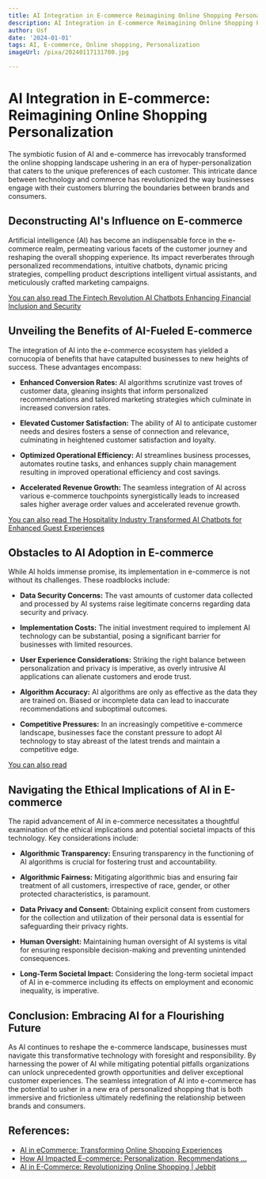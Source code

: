 ```yaml
---
title: AI Integration in E-commerce Reimagining Online Shopping Personalization
description: AI Integration in E-commerce Reimagining Online Shopping Personalization
author: Usf
date: '2024-01-01'
tags: AI, E-commerce, Online shopping, Personalization
imageUrl: /pixa/20240117131700.jpg

---
```

# AI Integration in E-commerce:  Reimagining Online Shopping Personalization

The symbiotic fusion of AI and e-commerce has irrevocably transformed the online shopping landscape ushering in  an era of hyper-personalization that caters to the unique preferences of each customer.  This intricate dance between technology and commerce has revolutionized the way businesses engage with their customers blurring the boundaries  between  brands and consumers.

## Deconstructing AI's Influence on E-commerce

Artificial intelligence (AI) has  become  an indispensable force in the e-commerce realm, permeating various facets of the customer journey and reshaping the overall shopping experience. Its impact reverberates  through personalized recommendations, intuitive chatbots, dynamic  pricing  strategies, compelling product descriptions intelligent virtual assistants, and meticulously crafted marketing campaigns.

[You can also read The Fintech Revolution AI Chatbots Enhancing Financial Inclusion and Security](The%20Fintech%20Revolution%20AI%20Chatbots%20Enhancing%20Financial%20Inclusion%20and%20Security)


##  Unveiling the Benefits of AI-Fueled E-commerce

The  integration of AI into the e-commerce ecosystem has yielded a cornucopia of benefits that have catapulted businesses to new heights of success. These advantages encompass:

- **Enhanced Conversion Rates:** AI algorithms scrutinize vast troves of customer  data, gleaning insights that inform personalized recommendations and tailored marketing strategies which culminate in increased conversion rates.

- **Elevated  Customer Satisfaction:** The ability of AI to anticipate customer  needs and desires fosters a  sense of connection  and  relevance, culminating in  heightened customer satisfaction and  loyalty.

-  **Optimized Operational Efficiency:** AI streamlines business processes, automates routine tasks,  and enhances supply chain management resulting in improved operational efficiency and cost savings.

- **Accelerated Revenue Growth:** The seamless integration of AI across various e-commerce  touchpoints synergistically leads to increased sales higher average order values and accelerated revenue growth.

[You can also  read The Hospitality Industry Transformed AI Chatbots for Enhanced  Guest Experiences](The%20Hospitality%20Industry%20Transformed%20AI%20Chatbots%20for%20Enhanced%20Guest%20Experiences)


## Obstacles to  AI Adoption in  E-commerce

While  AI holds immense promise,  its implementation in e-commerce  is not without its challenges. These roadblocks include:

- **Data Security Concerns:** The vast amounts of customer data collected and processed by AI systems raise legitimate  concerns regarding data security and privacy.

- **Implementation Costs:** The initial investment required to implement AI technology can be substantial, posing a significant barrier for businesses with limited resources.

- **User Experience Considerations:**  Striking the right balance between personalization and privacy  is imperative, as overly intrusive AI applications can alienate customers and erode  trust.

-  **Algorithm Accuracy:** AI algorithms are only as effective as the data  they are trained on. Biased or  incomplete data can lead to inaccurate  recommendations and suboptimal outcomes.

- **Competitive Pressures:** In an increasingly competitive e-commerce landscape, businesses face the  constant  pressure to  adopt AI technology to stay abreast of the latest trends and  maintain a competitive edge.

[You can  also read ]()


## Navigating the Ethical Implications of AI in E-commerce

The rapid advancement of  AI in e-commerce necessitates a thoughtful examination of the ethical implications  and potential societal impacts of this technology. Key considerations include:

- **Algorithmic  Transparency:** Ensuring transparency in the functioning of AI  algorithms is crucial for  fostering trust and accountability.

- **Algorithmic Fairness:** Mitigating algorithmic bias and  ensuring fair treatment of all customers, irrespective of race, gender, or other protected characteristics, is  paramount.

- **Data Privacy and Consent:** Obtaining explicit consent from customers for the collection and utilization of their personal data is essential for safeguarding their privacy rights.

- **Human Oversight:** Maintaining  human oversight of AI  systems is vital for ensuring responsible decision-making and  preventing unintended consequences.

- **Long-Term Societal Impact:** Considering the long-term societal impact  of  AI in e-commerce  including its effects on employment and economic inequality, is imperative.

## Conclusion: Embracing AI for a Flourishing Future

As AI  continues to reshape the e-commerce landscape, businesses must navigate  this  transformative technology with foresight and responsibility. By harnessing the power of AI while mitigating potential pitfalls organizations can unlock unprecedented growth opportunities  and deliver exceptional customer experiences. The seamless integration of AI into e-commerce has the  potential to usher in  a new  era of personalized shopping that is both immersive and frictionless ultimately redefining the relationship between brands and consumers.

## References:
- [AI in eCommerce: Transforming Online Shopping Experiences](https://virtocommerce.com/blog/ai-in-ecommerce)
- [How AI Impacted E-commerce: Personalization, Recommendations ...](https://medium.com/@seekmeai/how-ai-impacted-e-commerce-personalization-recommendations-and-customer-experience-cdb7ec64faf8)
- [AI in E-Commerce: Revolutionizing Online Shopping | Jebbit](https://www.jebbit.com/blog/ai-in-ecommerce)
